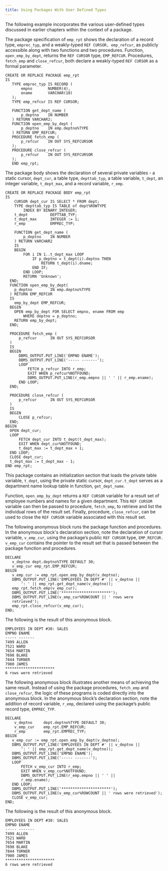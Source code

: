 ```yaml
---
title: Using Packages With User Defined Types
---
```


The following example incorporates the various user-defined types
discussed in earlier chapters within the context of a package.

The package specification of `emp_rpt` shows the declaration of a record
type, `emprec_typ`, and a weakly-typed `REF CURSOR, emp_refcur`, as
publicly accessible along with two functions and two procedures.
Function, `open_emp_by_dept`, returns the `REF CURSOR` type,
`EMP_REFCUR`. Procedures, `fetch_emp` and `close_refcur`, both declare a
weakly-typed `REF CURSOR` as a formal parameter.

``` text
CREATE OR REPLACE PACKAGE emp_rpt
IS
   TYPE emprec_typ IS RECORD (
       empno       NUMBER(4),
       ename       VARCHAR(10)
   );
   TYPE emp_refcur IS REF CURSOR;

   FUNCTION get_dept_name (
       p_deptno    IN NUMBER
   ) RETURN VARCHAR2;
   FUNCTION open_emp_by_dept (
       p_deptno    IN emp.deptno%TYPE
   ) RETURN EMP_REFCUR;
   PROCEDURE fetch_emp (
       p_refcur    IN OUT SYS_REFCURSOR
   );
   PROCEDURE close_refcur (
       p_refcur    IN OUT SYS_REFCURSOR
   );
   END emp_rpt;
```

The package body shows the declaration of several private variables - a
static cursor, `dept_cur`, a table type, `depttab_typ`, a table
variable, `t_dept`, an integer variable, `t_dept_max`, and a record
variable, `r_emp`.

``` text
CREATE OR REPLACE PACKAGE BODY emp_rpt
IS
    CURSOR dept_cur IS SELECT * FROM dept;
    TYPE depttab_typ IS TABLE of dept%ROWTYPE
        INDEX BY BINARY_INTEGER;
    t_dept          DEPTTAB_TYP;
    t_dept_max      INTEGER := 1;
    r_emp           EMPREC_TYP;

    FUNCTION get_dept_name (
        p_deptno    IN NUMBER
    ) RETURN VARCHAR2
    IS
    BEGIN
        FOR i IN 1..t_dept_max LOOP
            IF p_deptno = t_dept(i).deptno THEN
                RETURN t_dept(i).dname;
            END IF;
        END LOOP;
        RETURN 'Unknown';
  END;
  FUNCTION open_emp_by_dept(
    p_deptno        IN emp.deptno%TYPE
  ) RETURN EMP_REFCUR
  IS
    emp_by_dept EMP_REFCUR;
  BEGIN
    OPEN emp_by_dept FOR SELECT empno, ename FROM emp
        WHERE deptno = p_deptno;
    RETURN emp_by_dept;
  END;

  PROCEDURE fetch_emp (
      p_refcur      IN OUT SYS_REFCURSOR
  )
  IS
  BEGIN
      DBMS_OUTPUT.PUT_LINE('EMPNO ENAME');
      DBMS_OUTPUT.PUT_LINE('----- -------');
      LOOP
          FETCH p_refcur INTO r_emp;
          EXIT WHEN p_refcur%NOTFOUND;
          DBMS_OUTPUT.PUT_LINE(r_emp.empno || ' ' || r_emp.ename);
      END LOOP;
  END;

  PROCEDURE close_refcur (
      p_refcur      IN OUT SYS_REFCURSOR
  )
  IS
  BEGIN
      CLOSE p_refcur;
  END;
BEGIN
  OPEN dept_cur;
  LOOP
      FETCH dept_cur INTO t_dept(t_dept_max);
      EXIT WHEN dept_cur%NOTFOUND;
      t_dept_max := t_dept_max + 1;
  END LOOP;
  CLOSE dept_cur;
  t_dept_max := t_dept_max - 1;
END emp_rpt;
```

This package contains an initialization section that loads the private
table variable, `t_dept`, using the private static cursor,
`dept_cur.t_dept` serves as a department name lookup table in function,
`get_dept_name`.

Function, `open_emp_by_dept` returns a `REF CURSOR` variable for a
result set of employee numbers and names for a given department. This
`REF CURSOR` variable can then be passed to procedure, `fetch_emp`, to
retrieve and list the individual rows of the result set. Finally,
procedure, `close_refcur`, can be used to close the `REF CURSOR`
variable associated with this result set.

The following anonymous block runs the package function and procedures.
In the anonymous block's declaration section, note the declaration of
cursor variable, `v_emp_cur`, using the package’s public `REF CURSOR`
type, `EMP_REFCUR. v_emp_cur` contains the pointer to the result set
that is passed between the package function and procedures.

``` text
DECLARE
   v_deptno dept.deptno%TYPE DEFAULT 30;
   v_emp_cur emp_rpt.EMP_REFCUR;
BEGIN
   v_emp_cur := emp_rpt.open_emp_by_dept(v_deptno);
   DBMS_OUTPUT.PUT_LINE('EMPLOYEES IN DEPT #' || v_deptno ||
       ': ' || emp_rpt.get_dept_name(v_deptno));
   emp_rpt.fetch_emp(v_emp_cur);
   DBMS_OUTPUT.PUT_LINE('**********************');
   DBMS_OUTPUT.PUT_LINE(v_emp_cur%ROWCOUNT || ' rows were
   retrieved');
   emp_rpt.close_refcur(v_emp_cur);
END;
```

The following is the result of this anonymous block.

``` text
EMPLOYEES IN DEPT #30: SALES
EMPNO ENAME
----- -------
7499 ALLEN
7521 WARD
7654 MARTIN
7698 BLAKE
7844 TURNER
7900 JAMES
**********************
6 rows were retrieved
```

The following anonymous block illustrates another means of achieving the
same result. Instead of using the package procedures, `fetch_emp` and
`close_refcur`, the logic of these programs is coded directly into the
anonymous block. In the anonymous block’s declaration section, note the
addition of record variable, `r_emp`, declared using the package’s
public record type, `EMPREC_TYP`.

``` text
DECLARE
    v_deptno     dept.deptno%TYPE DEFAULT 30;
    v_emp_cur    emp_rpt.EMP_REFCUR;
    r_emp        emp_rpt.EMPREC_TYP;
BEGIN
   v_emp_cur := emp_rpt.open_emp_by_dept(v_deptno);
   DBMS_OUTPUT.PUT_LINE('EMPLOYEES IN DEPT #' || v_deptno ||
       ': ' || emp_rpt.get_dept_name(v_deptno));
   DBMS_OUTPUT.PUT_LINE('EMPNO ENAME');
   DBMS_OUTPUT.PUT_LINE('----- -------');
   LOOP
       FETCH v_emp_cur INTO r_emp;
       EXIT WHEN v_emp_cur%NOTFOUND;
       DBMS_OUTPUT.PUT_LINE(r_emp.empno || ' ' ||
       r_emp.ename);
   END LOOP;
   DBMS_OUTPUT.PUT_LINE('**********************');
   DBMS_OUTPUT.PUT_LINE(v_emp_cur%ROWCOUNT || ' rows were retrieved');
   CLOSE v_emp_cur;
END;
```

The following is the result of this anonymous block.

``` text
EMPLOYEES IN DEPT #30: SALES
EMPNO ENAME
----- -------
7499 ALLEN
7521 WARD
7654 MARTIN
7698 BLAKE
7844 TURNER
7900 JAMES
**********************
6 rows were retrieved
```

